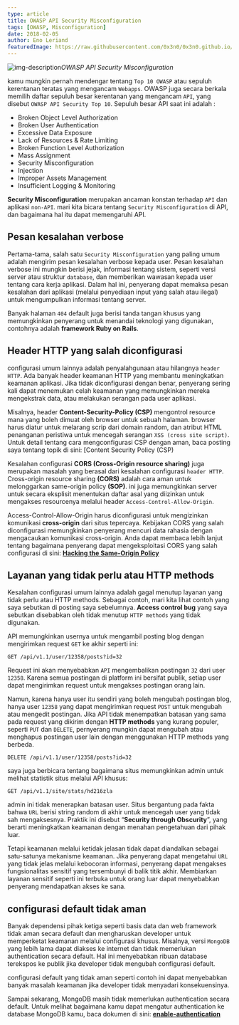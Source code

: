 ```yaml
---
type: article
title: OWASP API Security Misconfiguration
tags: [OWASP, Misconfiguration]
date: 2018-02-05
author: Eno Leriand
featuredImage: https://raw.githubusercontent.com/0x3n0/0x3n0.github.io/master/assets/img/blogging/Security-Misconfiguration.jpeg
---
```


![img-description](https://raw.githubusercontent.com/0x3n0/0x3n0.github.io/master/assets/img/blogging/Security-Misconfiguration.jpeg)_OWASP API Security Misconfiguration_

kamu mungkin pernah mendengar tentang `Top 10 OWASP` atau sepuluh kerentanan teratas yang mengancam `Webapps`. OWASP juga secara berkala memilih daftar sepuluh besar kerentanan yang mengancam `API`, yang disebut `OWASP API Security Top 10`. Sepuluh besar API saat ini adalah :

- Broken Object Level Authorization 
- Broken User Authentication
- Excessive Data Exposure
- Lack of Resources & Rate Limiting
- Broken Function Level Authorization
- Mass Assignment
- Security Misconfiguration 
- Injection
- Improper Assets Management
- Insufficient Logging & Monitoring

**Security Misconfiguration** merupakan ancaman konstan terhadap `API` dan aplikasi `non-API`. mari kita bicara tentang `Security Misconfiguration` di API, dan bagaimana hal itu dapat memengaruhi API.

## Pesan kesalahan verbose

Pertama-tama, salah satu `Security Misconfiguration` yang paling umum adalah mengirim pesan kesalahan verbose kepada user. Pesan kesalahan verbose ini mungkin berisi jejak, informasi tentang sistem, seperti versi server atau struktur `database`, dan memberikan wawasan kepada user tentang cara kerja aplikasi.
Dalam hal ini, penyerang dapat memaksa pesan kesalahan dari aplikasi (melalui penyediaan input yang salah atau ilegal) untuk mengumpulkan informasi tentang server.

Banyak halaman `404` default juga berisi tanda tangan khusus yang memungkinkan penyerang untuk menandai teknologi yang digunakan, contohnya adalah **framework Ruby on Rails**.

## Header HTTP yang salah diconfigurasi

configurasi umum lainnya adalah penyalahgunaan atau hilangnya `header HTTP`. Ada banyak header keamanan HTTP yang membantu meningkatkan keamanan aplikasi. Jika tidak diconfigurasi dengan benar, penyerang sering kali dapat menemukan celah keamanan yang memungkinkan mereka mengekstrak data, atau melakukan serangan pada user aplikasi.

Misalnya, header **Content-Security-Policy (CSP)** mengontrol resource mana yang boleh dimuat oleh browser untuk sebuah halaman.
browser harus diatur untuk melarang scrip dari domain random, dan atribut HTML penanganan peristiwa untuk mencegah serangan `XSS (cross site script)`. Untuk detail tentang cara mengconfigurasi CSP dengan aman, baca posting saya tentang topik di sini: [Content Security Policy (CSP)

Kesalahan configurasi **CORS (Cross-Origin resource sharing)** juga merupakan masalah yang berasal dari kesalahan configurasi `header HTTP`.
Cross-origin resource sharing **(CORS)** adalah cara aman untuk melonggarkan same-origin policy **(SOP)**. ini juga memungkinkan server untuk secara eksplisit menentukan daftar asal yang diizinkan untuk mengakses resourcenya melalui header `Access-Control-Allow-Origin`. 

Access-Control-Allow-Origin harus diconfigurasi untuk mengizinkan komunikasi **cross-origin** dari situs tepercaya. Kebijakan CORS yang salah diconfigurasi memungkinkan penyerang mencuri data rahasia dengan mengacaukan komunikasi cross-origin. Anda dapat membaca lebih lanjut tentang bagaimana penyerang dapat mengeksploitasi CORS yang salah configurasi di sini: [**Hacking the Same-Origin Policy**](https://z0rs.github.io/)

## Layanan yang tidak perlu atau HTTP methods

Kesalahan configurasi umum lainnya adalah gagal menutup layanan yang tidak perlu atau HTTP methods. Sebagai contoh, mari kita lihat contoh yang saya sebutkan di posting saya sebelumnya. **Access control bug** yang saya sebutkan disebabkan oleh tidak menutup `HTTP methods` yang tidak digunakan.

API memungkinkan usernya untuk mengambil posting blog dengan mengirimkan request `GET` ke akhir seperti ini:

```
GET /api/v1.1/user/12358/posts?id=32
```

Request ini akan menyebabkan `API` mengembalikan postingan `32` dari user `12358`. Karena semua postingan di platform ini bersifat publik, setiap user dapat mengirimkan request untuk mengakses postingan orang lain. 

Namun, karena hanya user itu sendiri yang boleh mengubah postingan blog, hanya user `12358` yang dapat mengirimkan request `POST` untuk mengubah atau mengedit postingan. Jika API tidak menempatkan batasan yang sama pada request yang dikirim dengan **HTTP methods** yang kurang populer, seperti `PUT` dan `DELETE`, pernyerang mungkin dapat mengubah atau menghapus postingan user lain dengan menggunakan HTTP methods yang berbeda.

```
DELETE /api/v1.1/user/12358/posts?id=32
```

saya juga berbicara tentang bagaimana situs memungkinkan admin untuk melihat statistik situs melalui API khusus:

```
GET /api/v1.1/site/stats/hd216zla
```

admin ini tidak menerapkan batasan user. Situs bergantung pada fakta bahwa `URL` berisi string random di akhir untuk mencegah user yang tidak sah mengaksesnya. Praktik ini disebut “**Security through Obscurity**”, yang berarti meningkatkan keamanan dengan menahan pengetahuan dari pihak luar.

Tetapi keamanan melalui ketidak jelasan tidak dapat diandalkan sebagai satu-satunya mekanisme keamanan. Jika penyerang dapat mengetahui `URL` yang tidak jelas melalui kebocoran informasi, penyerang dapat mengakses fungsionalitas sensitif yang tersembunyi di balik titik akhir. Membiarkan layanan sensitif seperti ini terbuka untuk orang luar dapat menyebabkan penyerang mendapatkan akses ke sana.

## configurasi default tidak aman

Banyak dependensi pihak ketiga seperti basis data dan web framework tidak aman secara default dan mengharuskan developer untuk memperketat keamanan melalui configurasi khusus. 
Misalnya, versi `MongoDB` yang lebih lama dapat diakses ke internet dan tidak memerlukan authentication secara default. Hal ini menyebabkan ribuan database terekspos ke publik jika developer tidak mengubah configurasi default.

configurasi default yang tidak aman seperti contoh ini dapat menyebabkan banyak masalah keamanan jika developer tidak menyadari konsekuensinya. 

Sampai sekarang, MongoDB masih tidak memerlukan authentication secara default. Untuk melihat bagaimana kamu dapat mengatur authentication ke database MongoDB kamu, baca dokumen di sini: [**enable-authentication**](https://docs.mongodb.com/manual/tutorial/enable-authentication/)
